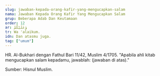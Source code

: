 ```yaml
---
slug: jawaban-kepada-orang-kafir-yang-mengucapkan-salam
nama: Jawaban Kepada Orang Kafir Yang Mengucapkan Salam
grup: Beberapa Adab Dan Keutamaan
order: 12
ar: وَعَلَيْكُمْ
tr: Wa 'alaikum.
idn: Dan atasmu juga.
tag: ["umum"]
---
```


HR. Al-Bukhari dengan Fathul Bari 11/42, Muslim 4/1705.
"Apabila ahli kitab mengucapkan salam kepadamu, jawablah: (jawaban di atas)."


Sumber: Hisnul Muslim.

